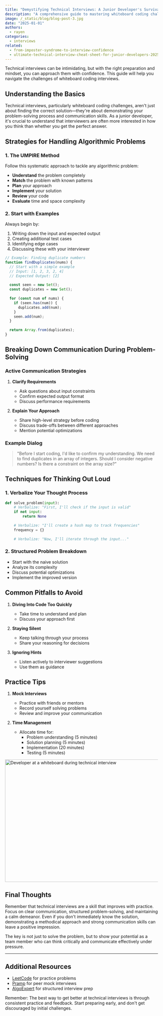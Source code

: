 ```yaml
---
title: "Demystifying Technical Interviews: A Junior Developer's Survival Guide"
description: "A comprehensive guide to mastering whiteboard coding challenges for junior developers."
image: /_static/blog/blog-post-3.jpg
date: "2025-01-01"
authors:
  - rayen
categories:
  - interviews
related:
  - from-imposter-syndrome-to-interview-confidence
  - ultimate-technical-interview-cheat-sheet-for-junior-developers-2025-guide
---
```


<Callout type="info" twClass="mt-0">
  Technical interviews can be intimidating, but with the right preparation and mindset, you can approach them with confidence. This guide will help you navigate the challenges of whiteboard coding interviews.
</Callout>

## Understanding the Basics

Technical interviews, particularly whiteboard coding challenges, aren't just about finding the correct solution—they're about demonstrating your problem-solving process and communication skills. As a junior developer, it's crucial to understand that interviewers are often more interested in how you think than whether you get the perfect answer.

## Strategies for Handling Algorithmic Problems

### 1. The UMPIRE Method

Follow this systematic approach to tackle any algorithmic problem:

- **Understand** the problem completely
- **Match** the problem with known patterns
- **Plan** your approach
- **Implement** your solution
- **Review** your code
- **Evaluate** time and space complexity

### 2. Start with Examples

Always begin by:

1. Writing down the input and expected output
2. Creating additional test cases
3. Identifying edge cases
4. Discussing these with your interviewer

```javascript
// Example: Finding duplicate numbers
function findDuplicates(nums) {
  // Start with a simple example
  // Input: [1, 2, 3, 2, 4]
  // Expected Output: [2]
  
  const seen = new Set();
  const duplicates = new Set();
  
  for (const num of nums) {
    if (seen.has(num)) {
      duplicates.add(num);
    }
    seen.add(num);
  }
  
  return Array.from(duplicates);
}
```

## Breaking Down Communication During Problem-Solving

### Active Communication Strategies

1. **Clarify Requirements**
   - Ask questions about input constraints
   - Confirm expected output format
   - Discuss performance requirements

2. **Explain Your Approach**
   - Share high-level strategy before coding
   - Discuss trade-offs between different approaches
   - Mention potential optimizations

### Example Dialog

> "Before I start coding, I'd like to confirm my understanding. We need to find duplicates in an array of integers. Should I consider negative numbers? Is there a constraint on the array size?"

## Techniques for Thinking Out Loud

### 1. Verbalize Your Thought Process

```python
def solve_problem(input):
    # Verbalize: "First, I'll check if the input is valid"
    if not input:
        return None
        
    # Verbalize: "I'll create a hash map to track frequencies"
    frequency = {}
    
    # Verbalize: "Now, I'll iterate through the input..."
```

### 2. Structured Problem Breakdown

- Start with the naive solution
- Analyze its complexity
- Discuss potential optimizations
- Implement the improved version

## Common Pitfalls to Avoid

1. **Diving Into Code Too Quickly**
   - Take time to understand and plan
   - Discuss your approach first

2. **Staying Silent**
   - Keep talking through your process
   - Share your reasoning for decisions

3. **Ignoring Hints**
   - Listen actively to interviewer suggestions
   - Use them as guidance

## Practice Tips

1. **Mock Interviews**
   - Practice with friends or mentors
   - Record yourself solving problems
   - Review and improve your communication

2. **Time Management**
   - Allocate time for:
     - Problem understanding (5 minutes)
     - Solution planning (5 minutes)
     - Implementation (20 minutes)
     - Testing (5 minutes)

<Image
  src="/_static/blog/whiteboard-interview.jpg"
  width="718"
  height="404"
  alt="Developer at a whiteboard during technical interview"
/>

## Final Thoughts

Remember that technical interviews are a skill that improves with practice. Focus on clear communication, structured problem-solving, and maintaining a calm demeanor. Even if you don't immediately know the solution, demonstrating a methodical approach and strong communication skills can leave a positive impression.

The key is not just to solve the problem, but to show your potential as a team member who can think critically and communicate effectively under pressure.

---

## Additional Resources

- [LeetCode](https://leetcode.com) for practice problems
- [Pramp](https://www.pramp.com) for peer mock interviews
- [AlgoExpert](https://www.algoexpert.io) for structured interview prep

Remember: The best way to get better at technical interviews is through consistent practice and feedback. Start preparing early, and don't get discouraged by initial challenges.
